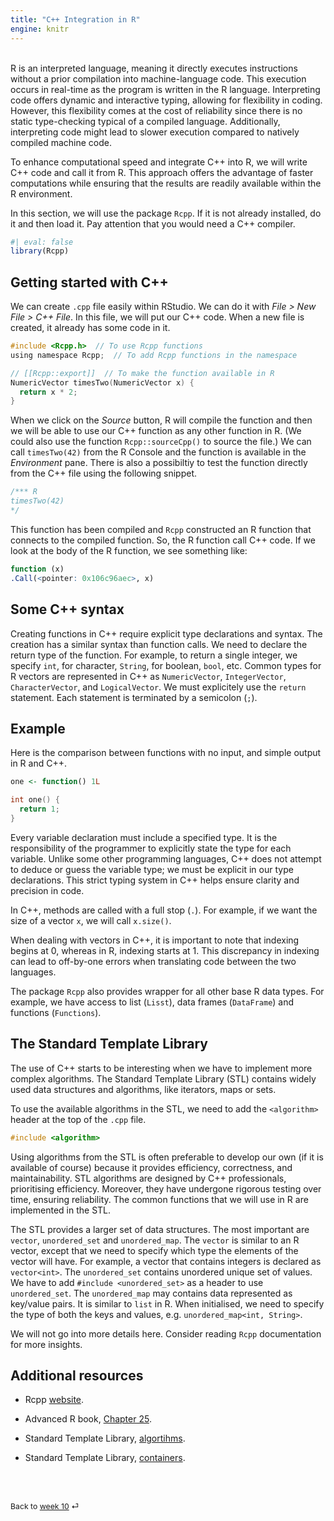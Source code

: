 ```yaml
---
title: "C++ Integration in R"
engine: knitr
---
```


<br>
R is an interpreted language, meaning it directly executes instructions without a prior compilation into machine-language code. This execution occurs in real-time as the program is written in the R language. Interpreting code offers dynamic and interactive typing, allowing for flexibility in coding. However, this flexibility comes at the cost of reliability since there is no static type-checking typical of a compiled language. Additionally, interpreting code might lead to slower execution compared to natively compiled machine code.

To enhance computational speed and integrate C++ into R, we will write C++ code and call it from R. This approach offers the advantage of faster computations while ensuring that the results are readily available within the R environment.

In this section, we will use the package `Rcpp`. If it is not already installed, do it and then load it. Pay attention that you would need a C++ compiler.

```r
#| eval: false
library(Rcpp)
```

## Getting started with C++

We can create `.cpp` file easily within RStudio. We can do it with *File > New File > C++ File*. In this file, we will put our C++ code. When a new file is created, it already has some code in it.

```c
#include <Rcpp.h>  // To use Rcpp functions
using namespace Rcpp;  // To add Rcpp functions in the namespace

// [[Rcpp::export]]  // To make the function available in R
NumericVector timesTwo(NumericVector x) {
  return x * 2;
}
```

When we click on the *Source* button, R will compile the function and then we will be able to use our C++ function as any other function in R. (We could also use the function `Rcpp::sourceCpp()` to source the file.) We can call `timesTwo(42)` from the R Console and the function is available in the *Environment* pane. There is also a possibiltiy to test the function directly from the C++ file using the following snippet.

```c
/*** R
timesTwo(42)
*/
```

This function has been compiled and `Rcpp` constructed an R function that connects to the compiled function. So, the R function call C++ code. If we look at the body of the R function, we see something like:
```r
function (x) 
.Call(<pointer: 0x106c96aec>, x)
```

## Some C++ syntax

Creating functions in C++ require explicit type declarations and syntax. The creation has a similar syntax than function calls. We need to declare the return type of the function. For example, to return a single integer, we specify `int`, for character, `String`, for boolean, `bool`, etc. Common types for R vectors are represented in C++ as `NumericVector`, `IntegerVector`, `CharacterVector`, and `LogicalVector`.
We must explicitely use the `return` statement. Each statement is terminated by a semicolon (`;`).

::: {.callout-note appearance="simple"}

## Example

Here is the comparison between functions with no input, and simple output in R and C++.

```r
one <- function() 1L
```

```c
int one() {
  return 1;
}
```

:::

Every variable declaration must include a specified type. It is the responsibility of the programmer to explicitly state the type for each variable. Unlike some other programming languages, C++ does not attempt to deduce or guess the variable type; we must be explicit in our type declarations. This strict typing system in C++ helps ensure clarity and precision in code.

In C++, methods are called with a full stop (`.`). For example, if we want the size of a vector `x`, we will call `x.size()`.

::: {.callout-note appearance="simple"}

When dealing with vectors in C++, it is important to note that indexing begins at 0, whereas in R, indexing starts at 1. This discrepancy in indexing can lead to off-by-one errors when translating code between the two languages.

:::

The package `Rcpp` also provides wrapper for all other base R data types. For example, we have access to list (`Lisst`), data frames (`DataFrame`) and functions (`Functions`).

## The Standard Template Library

The use of C++ starts to be interesting when we have to implement more complex algorithms. The Standard Template Library (STL) contains widely used data structures and algorithms, like iterators, maps or sets.

To use the available algorithms in the STL, we need to add the `<algorithm>` header at the top of the `.cpp` file.
```c
#include <algorithm>
```
Using algorithms from the STL is often preferable to develop our own (if it is available of course) because it provides efficiency, correctness, and maintainability. STL algorithms are designed by C++ professionals, prioritising efficiency. Moreover, they have undergone rigorous testing over time, ensuring reliability. The common functions that we will use in R are implemented in the STL.

The STL provides a larger set of data structures. The most important are `vector`, `unordered_set` and `unordered_map`. The `vector` is similar to an R vector, except that we need to specify which type the elements of the vector will have. For example, a vector that contains integers is declared as `vector<int>`. The `unordered_set` contains unordered unique set of values. We have to add `#include <unordered_set>` as a header to use `unordered_set`. The `unordered_map` may contains data represented as key/value pairs. It is similar to `list` in R. When initialised, we need to specify the type of both the keys and values, e.g. `unordered_map<int, String>`.

We will not go into more details here. Consider reading `Rcpp` documentation for more insights.

## Additional resources

* Rcpp [website](https://www.rcpp.org).

* Advanced R book, [Chapter 25](https://adv-r.hadley.nz/rcpp.html).

* Standard Template Library, [algortihms](https://en.cppreference.com/w/cpp/algorithm).

* Standard Template Library, [containers](https://en.cppreference.com/w/cpp/container).

<br><br>

::: {style="font-size: 0.875em;"}
Back to [week 10](/weeks/week-10.qmd) ⏎
:::
